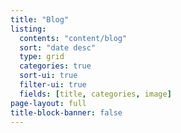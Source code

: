 ```yaml
---
title: "Blog"
listing:
  contents: "content/blog"
  sort: "date desc"
  type: grid
  categories: true
  sort-ui: true
  filter-ui: true
  fields: [title, categories, image]
page-layout: full
title-block-banner: false
---
```

